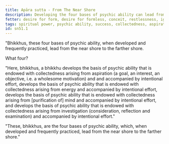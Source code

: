```yaml
---
title: Apāra sutta - From The Near Shore
description: Developing the four bases of psychic ability can lead from the near shore to the farther shore.
fetter: desire for form, desire for formless, conceit, restlessness, ignorance
tags: spiritual power, psychic ability, success, collectedness, aspiration, persistence, energy, mind, investigation, reflection, close examination, sn, sn45-56, sn51
id: sn51.1
---
```


"Bhikkhus, these four bases of psychic ability, when developed and frequently practiced, lead from the near shore to the farther shore.

What four?

"Here, bhikkhus, a bhikkhu develops the basis of psychic ability that is endowed with collectedness arising from aspiration (a goal, an interest, an objective, i.e. a wholesome motivation) and and accompanied by intentional effort, develops the basis of psychic ability that is endowed with collectedness arising from energy and accompanied by intentional effort, develops the basis of psychic ability that is endowed with collectedness arising from [purification of] mind and accompanied by intentional effort, and develops the basis of psychic ability that is endowed with collectedness arising from investigation (consideration, reflection and examination) and accompanied by intentional effort."

"These, bhikkhus, are the four bases of psychic ability, which, when developed and frequently practiced, lead from the near shore to the farther shore."